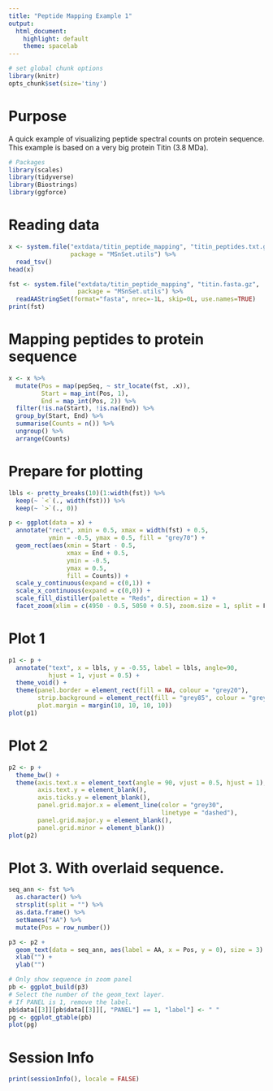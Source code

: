 ```yaml
---
title: "Peptide Mapping Example 1"
output: 
  html_document: 
    highlight: default
    theme: spacelab
---
```


<!--
%\VignetteEngine{knitr::rmarkdown}
%\VignetteIndexEntry{peptide mapping example 1}
%\VignetteKeyword{MSnSet.utils}
%\VignettePackage{MSnSet.utils}
-->

```r
# set global chunk options
library(knitr)
opts_chunk$set(size='tiny')
```


# Purpose

A quick example of visualizing peptide spectral counts on protein sequence. This example is based on a very big protein Titin (3.8 MDa).


```r
# Packages
library(scales)
library(tidyverse)
library(Biostrings)
library(ggforce)
```


# Reading data
```r
x <- system.file("extdata/titin_peptide_mapping", "titin_peptides.txt.gz", 
                 package = "MSnSet.utils") %>%
  read_tsv()
head(x)

fst <- system.file("extdata/titin_peptide_mapping", "titin.fasta.gz", 
                   package = "MSnSet.utils") %>%
  readAAStringSet(format="fasta", nrec=-1L, skip=0L, use.names=TRUE)
print(fst)
```


# Mapping peptides to protein sequence
```r
x <- x %>%
  mutate(Pos = map(pepSeq, ~ str_locate(fst, .x)),
         Start = map_int(Pos, 1),
         End = map_int(Pos, 2)) %>%
  filter(!is.na(Start), !is.na(End)) %>%
  group_by(Start, End) %>%
  summarise(Counts = n()) %>%
  ungroup() %>%
  arrange(Counts)
```

# Prepare for plotting
```r
lbls <- pretty_breaks(10)(1:width(fst)) %>%
  keep(~ `<`(., width(fst))) %>%
  keep(~ `>`(., 0))

p <- ggplot(data = x) +
  annotate("rect", xmin = 0.5, xmax = width(fst) + 0.5, 
           ymin = -0.5, ymax = 0.5, fill = "grey70") +
  geom_rect(aes(xmin = Start - 0.5,
                xmax = End + 0.5,
                ymin = -0.5,
                ymax = 0.5,
                fill = Counts)) +
  scale_y_continuous(expand = c(0,1)) +
  scale_x_continuous(expand = c(0,0)) +
  scale_fill_distiller(palette = "Reds", direction = 1) +
  facet_zoom(xlim = c(4950 - 0.5, 5050 + 0.5), zoom.size = 1, split = F)
```


# Plot 1
```r
p1 <- p +
  annotate("text", x = lbls, y = -0.55, label = lbls, angle=90, 
           hjust = 1, vjust = 0.5) +
  theme_void() +
  theme(panel.border = element_rect(fill = NA, colour = "grey20"),
        strip.background = element_rect(fill = "grey85", colour = "grey20"),
        plot.margin = margin(10, 10, 10, 10))
plot(p1)
```

# Plot 2
```r
p2 <- p +
  theme_bw() +
  theme(axis.text.x = element_text(angle = 90, vjust = 0.5, hjust = 1),
        axis.text.y = element_blank(),
        axis.ticks.y = element_blank(),
        panel.grid.major.x = element_line(color = "grey30", 
                                          linetype = "dashed"),
        panel.grid.major.y = element_blank(),
        panel.grid.minor = element_blank())
plot(p2)
```


# Plot 3. With overlaid sequence.
```r
seq_ann <- fst %>%
  as.character() %>%
  strsplit(split = "") %>%
  as.data.frame() %>%
  setNames("AA") %>%
  mutate(Pos = row_number())

p3 <- p2 +   
  geom_text(data = seq_ann, aes(label = AA, x = Pos, y = 0), size = 3) +
  xlab("") + 
  ylab("")

# Only show sequence in zoom panel
pb <- ggplot_build(p3)
# Select the number of the geom_text layer.
# If PANEL is 1, remove the label.
pb$data[[3]][pb$data[[3]][, "PANEL"] == 1, "label"] <- " "
pg <- ggplot_gtable(pb)
plot(pg)
```

# Session Info

```r
print(sessionInfo(), locale = FALSE)
```


